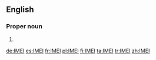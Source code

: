 ==English==
{{wikipedia|lang=en}}

===Proper noun===
{{en-proper noun}}

# {{initialism of|w:International Mobile Equipment Identity}}

[[de:IMEI]]
[[es:IMEI]]
[[fr:IMEI]]
[[pl:IMEI]]
[[fi:IMEI]]
[[ta:IMEI]]
[[tr:IMEI]]
[[zh:IMEI]]